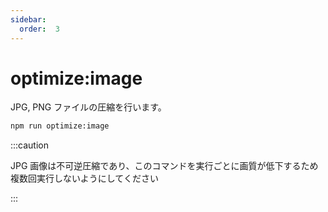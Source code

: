```yaml
---
sidebar:
  order:  3
---
```


# optimize:image

JPG, PNG ファイルの圧縮を行います。

```bash
npm run optimize:image
```

:::caution

JPG 画像は不可逆圧縮であり、このコマンドを実行ごとに画質が低下するため複数回実行しないようにしてください

:::
